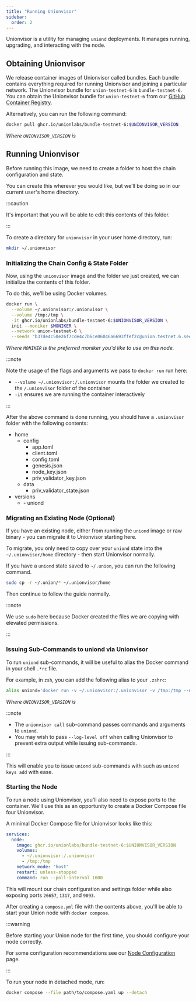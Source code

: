 ```yaml
---
title: "Running Unionvisor"
sidebar:
  order: 2
---
```



Unionvisor is a utility for managing `uniond` deployments. It manages running, upgrading, and interacting with the node.

## Obtaining Unionvisor

We release container images of Unionvisor called bundles. Each bundle contains everything required for running Unionvisor and joining a particular network. The Unionvisor bundle for `union-testnet-6` is `bundle-testnet-6`. You can obtain the Unionvisor bundle for `union-testnet-6` from our [GitHub Container Registry](https://github.com/orgs/unionlabs/packages/container/package/bundle-testnet-6).

Alternatively, you can run the following command:

```sh frame="none"
docker pull ghcr.io/unionlabs/bundle-testnet-6:$UNIONVISOR_VERSION
```

_Where `UNIONVISOR_VERSION` is <Version chainId="union-testnet-6" />_

## Running Unionvisor

Before running this image, we need to create a folder to host the chain configuration and state.

You can create this wherever you would like, but we'll be doing so in our current user's home directory.

:::caution

It's important that you will be able to edit this contents of this folder.

:::

To create a directory for `unionvisor` in your user home directory, run:

```sh frame="none"
mkdir ~/.unionvisor
```

### Initializing the Chain Config & State Folder

Now, using the `unionvisor` image and the folder we just created, we can initialize the contents of this folder.

To do this, we'll be using Docker volumes.

```sh frame="none"
docker run \
  --volume ~/.unionvisor:/.unionvisor \
  --volume /tmp:/tmp \
  -it ghcr.io/unionlabs/bundle-testnet-6:$UNIONVISOR_VERSION \
  init --moniker $MONIKER \
  --network union-testnet-6 \
  --seeds "b37de4c50e26f7cde4c7b6ce06046a6693ffef2c@union.testnet.6.seed.poisonphang.com:26656"
```

_Where `MONIKER` is the preferred moniker you'd like to use on this node._

:::note

Note the usage of the flags and arguments we pass to `docker run` run here:

- `--volume ~/.unionvisor:/.unionvisor` mounts the folder we created to the `/.unionvisor` folder of the container
- `-it` ensures we are running the container interactively

:::

After the above command is done running, you should have a `.unionvisor` folder with the following contents:

<FileTree>

- home
  - config
    - app.toml
    - client.toml
    - config.toml
    - genesis.json
    - node_key.json
    - priv_validator_key.json
  - data
    - priv_validator_state.json
- versions
  - <Version chainId="union-testnet-6" />- uniond

</FileTree>

### Migrating an Existing Node (Optional)

If you have an existing node, either from running the `uniond` image or raw binary - you can migrate it to Unionvisor starting here.

To migrate, you only need to copy over your `uniond` state into the `~/.unionvisor/home` directory - then start Unionvisor normally.

If you have a `uniond` state saved to `~/.union`, you can run the following command.

```sh frame="none"
sudo cp -r ~/.union/* ~/.unionvisor/home
```

Then continue to follow the guide normally.

:::note

We use `sudo` here because Docker created the files we are copying with elevated permissions.

:::

### Issuing Sub-Commands to uniond via Unionvisor

To run `uniond` sub-commands, it will be useful to alias the Docker command in your shell `.*rc` file.

For example, in `zsh`, you can add the following alias to your `.zshrc`:

```sh frame="none"
alias uniond='docker run -v ~/.unionvisor:/.unionvisor -v /tmp:/tmp --network host -it ghcr.io/unionlabs/bundle-testnet-6:$UNIONVISOR_VERSION --log-level off call --'
```

_Where `UNIONVISOR_VERSION` is <Version chainId="union-testnet-6" />_

:::note

- The `unionvisor call` sub-command passes commands and arguments to `uniond`.
- You may wish to pass `--log-level off` when calling Unionvisor to prevent extra output while issuing sub-commands.

:::

This will enable you to issue `uniond` sub-commands with such as `uniond keys add` with ease.

### Starting the Node

To run a node using Unionvisor, you'll also need to expose ports to the container. We'll use this as an opportunity to create a Docker Compose file four Unionvisor.

A minimal Docker Compose file for Unionvisor looks like this:

```yaml
services:
  node:
    image: ghcr.io/unionlabs/bundle-testnet-6:$UNIONVISOR_VERSION
    volumes:
      - ~/.unionvisor:/.unionvisor
      - /tmp:/tmp
    network_mode: "host"
    restart: unless-stopped
    command: run --poll-interval 1000
```

This will mount our chain configuration and settings folder while also exposing ports `26657`, `1317`, and `9093`.

After creating a `compose.yml` file with the contents above, you'll be able to start your Union node with `docker compose`.

:::warning

Before starting your Union node for the first time, you should configure your node correctly.

For some configuration recommendations see our [Node Configuration](/docs/infrastructure/node-operators/node-configuration) page.

:::

To run your node in detached mode, run:

```sh frame="none"
docker compose --file path/to/compose.yaml up --detach
```

